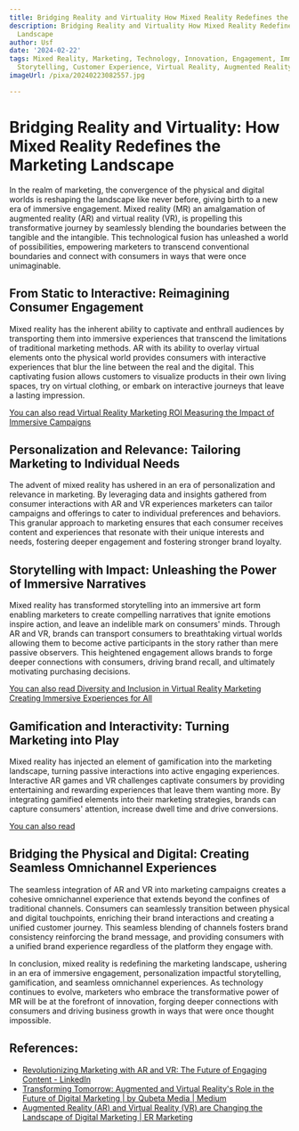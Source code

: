 ```yaml
---
title: Bridging Reality and Virtuality How Mixed Reality Redefines the Marketing Landscape
description: Bridging Reality and Virtuality How Mixed Reality Redefines the Marketing
  Landscape
author: Usf
date: '2024-02-22'
tags: Mixed Reality, Marketing, Technology, Innovation, Engagement, Immersive Experiences,
  Storytelling, Customer Experience, Virtual Reality, Augmented Reality
imageUrl: /pixa/20240223082557.jpg

---
```

# Bridging Reality  and Virtuality:  How Mixed Reality Redefines the Marketing Landscape

In the realm of marketing, the convergence of the physical and digital worlds is reshaping the landscape like never before, giving  birth to a  new era of immersive engagement. Mixed reality (MR) an amalgamation of augmented reality (AR) and virtual reality (VR),  is propelling this transformative journey by seamlessly blending the  boundaries between the tangible and the intangible. This technological  fusion has unleashed a world of possibilities, empowering marketers to transcend conventional boundaries and connect with consumers  in ways that were once unimaginable.

## From Static to Interactive: Reimagining Consumer Engagement

Mixed reality has the inherent  ability to  captivate and enthrall audiences by transporting them into immersive experiences that transcend the limitations of traditional marketing  methods. AR with its  ability to overlay virtual elements onto the physical  world provides consumers with interactive experiences that blur the line between the  real and  the digital. This captivating fusion allows  customers to  visualize products in their own living spaces, try on virtual clothing, or embark on interactive journeys that  leave a lasting impression.

[You can also read Virtual Reality  Marketing ROI Measuring the Impact  of Immersive Campaigns](Virtual%20Reality%20Marketing%20ROI%20Measuring%20the%20Impact%20of%20Immersive%20Campaigns)


## Personalization and  Relevance: Tailoring Marketing to Individual Needs

The advent of mixed reality has ushered in an era of personalization and  relevance in marketing. By leveraging data and insights  gathered from  consumer interactions with AR and VR experiences marketers can tailor campaigns and offerings to  cater to individual  preferences and behaviors. This granular approach to marketing ensures that each consumer receives content and experiences that resonate  with their unique interests and needs, fostering deeper engagement  and  fostering stronger brand loyalty.

## Storytelling with Impact: Unleashing the Power of Immersive Narratives

Mixed reality has transformed storytelling into an immersive art form enabling marketers to create compelling narratives that ignite emotions inspire action, and leave an indelible mark on consumers' minds. Through  AR and  VR, brands can transport consumers  to breathtaking virtual worlds allowing them to  become active participants in  the story rather than mere passive  observers. This  heightened engagement allows  brands  to forge deeper connections with consumers, driving brand recall, and ultimately motivating purchasing decisions.

[You can also read Diversity and Inclusion in Virtual Reality Marketing Creating Immersive Experiences for All](Diversity%20and%20Inclusion%20in%20Virtual%20Reality%20Marketing%20Creating%20Immersive%20Experiences%20for%20All)


## Gamification and Interactivity: Turning Marketing into Play

Mixed  reality has injected an element of gamification into the  marketing landscape, turning  passive interactions into  active engaging  experiences. Interactive AR games and VR challenges captivate consumers by  providing entertaining and rewarding experiences that leave them  wanting more. By integrating gamified elements into their marketing strategies,  brands can  capture consumers' attention, increase dwell time and drive conversions.

[You can  also read ]()


## Bridging the Physical and Digital: Creating Seamless Omnichannel Experiences

The  seamless integration of AR and VR into marketing campaigns  creates a cohesive omnichannel experience that  extends beyond the confines of traditional channels. Consumers can seamlessly transition between physical and digital touchpoints, enriching their brand interactions and creating a unified customer journey. This seamless blending of channels fosters brand consistency reinforcing the brand message, and providing consumers with a unified brand experience regardless of  the platform they engage with.

In conclusion, mixed reality is redefining the marketing landscape, ushering in an era of immersive engagement, personalization impactful storytelling, gamification, and seamless omnichannel  experiences. As technology continues  to evolve, marketers who embrace the transformative power of MR will be  at the forefront of innovation, forging deeper connections with consumers and driving business growth  in ways that were  once thought impossible.

## References:
- [Revolutionizing Marketing with AR and VR: The Future of Engaging Content - LinkedIn](https://www.linkedin.com/pulse/revolutionizing-marketing-ar-vr-future-engaging-bahene-tumwekwasize-px6sf?trk=article-ssr-frontend-pulse_more-articles_related-content-card)
- [Transforming Tomorrow: Augmented and Virtual Reality's Role in the Future of Digital Marketing | by Qubeta Media | Medium](https://medium.com/@QUBETAMEDIA/transforming-tomorrow-augmented-and-virtual-realitys-role-in-the-future-of-digital-marketing-5b731ed78565)
- [Augmented Reality (AR) and Virtual Reality (VR) are Changing the Landscape of Digital Marketing | ER Marketing](https://ermarketing.net/navigate-the-channel/augmented-reality-ar-and-virtual-reality-vr-are-changing-the-landscape-of-digital-marketing/)
